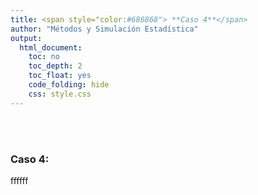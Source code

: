 ```yaml
---
title: <span style="color:#686868"> **Caso 4**</span>
author: "Métodos y Simulación Estadística"
output:
  html_document:
    toc: no
    toc_depth: 2
    toc_float: yes
    code_folding: hide
    css: style.css
---
```




</br></br>
<div class="caja-ejemplo">
<h3>Caso 4:</h3>
<p>

ffffff




</p>
</div>
